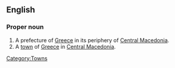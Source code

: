 {{also|pella}}
==English==

===Proper noun===
{{en-proper noun}}

# A prefecture of [[Greece]] in its periphery of [[Central Macedonia]].
# A [[town]] of [[Greece]] in [[Central Macedonia]].

[[Category:Towns]]